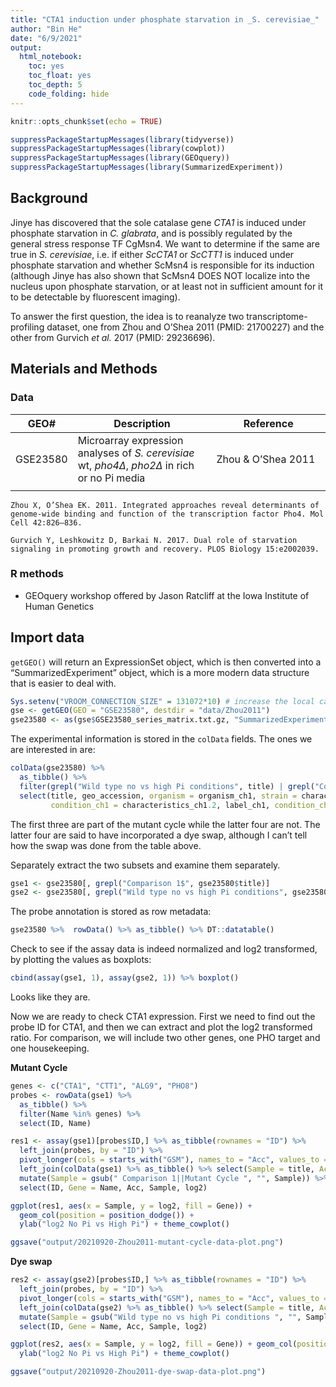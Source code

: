 ```yaml
---
title: "CTA1 induction under phosphate starvation in _S. cerevisiae_"
author: "Bin He"
date: "6/9/2021"
output: 
  html_notebook:
    toc: yes
    toc_float: yes
    toc_depth: 5
    code_folding: hide
---
```


```r
knitr::opts_chunk$set(echo = TRUE)
```

```r
suppressPackageStartupMessages(library(tidyverse))
suppressPackageStartupMessages(library(cowplot))
suppressPackageStartupMessages(library(GEOquery))
suppressPackageStartupMessages(library(SummarizedExperiment))
```

## Background

Jinye has discovered that the sole catalase gene _CTA1_ is induced under phosphate starvation in _C. glabrata_, and is possibly regulated by the general stress response TF CgMsn4. We want to determine if the same are true in _S. cerevisiae_, i.e. if either _ScCTA1_ or _ScCTT1_ is induced under phosphate starvation and whether ScMsn4 is responsible for its induction (although Jinye has also shown that ScMsn4 DOES NOT localize into the nucleus upon phosphate starvation, or at least not in sufficient amount for it to be detectable by fluorescent imaging).

To answer the first question, the idea is to reanalyze two transcriptome-profiling dataset, one from Zhou and O'Shea 2011 (PMID: 21700227) and the other from Gurvich _et al._ 2017 (PMID: 29236696).

## Materials and Methods

### Data

| GEO# | Description | Reference |
| ---- | ----------- | --------- |
| GSE23580 | Microarray expression analyses of _S. cerevisiae_ wt, _pho4∆_, _pho2∆_ in rich or no Pi media | Zhou & O'Shea 2011 |
| | |

    Zhou X, O’Shea EK. 2011. Integrated approaches reveal determinants of genome-wide binding and function of the transcription factor Pho4. Mol Cell 42:826–836.
 
    Gurvich Y, Leshkowitz D, Barkai N. 2017. Dual role of starvation signaling in promoting growth and recovery. PLOS Biology 15:e2002039.

### R methods

- GEOquery workshop offered by Jason Ratcliff at the Iowa Institute of Human Genetics

## Import data

`getGEO()` will return an ExpressionSet object, which is then converted into a "SummarizedExperiment" object, which is a more modern data structure that is easier to deal with.
```r
Sys.setenv("VROOM_CONNECTION_SIZE" = 131072*10) # increase the local cache size
gse <- getGEO(GEO = "GSE23580", destdir = "data/Zhou2011")
gse23580 <- as(gse$GSE23580_series_matrix.txt.gz, "SummarizedExperiment")
```

The experimental information is stored in the `colData` fields. The ones we are interested in are:
```r
colData(gse23580) %>% 
  as_tibble() %>%
  filter(grepl("Wild type no vs high Pi conditions", title) | grepl("Comparison 1$", title)) %>% 
  select(title, geo_accession, organism = organism_ch1, strain = characteristics_ch1, 
         condition_ch1 = characteristics_ch1.2, label_ch1, condition_ch2 = characteristics_ch2.2, label_ch2)
```

The first three are part of the mutant cycle while the latter four are not. The latter four are said to have incorporated a dye swap, although I can't tell how the swap was done from the table above.

Separately extract the two subsets and examine them separately.
```r
gse1 <- gse23580[, grepl("Comparison 1$", gse23580$title)]
gse2 <- gse23580[, grepl("Wild type no vs high Pi conditions", gse23580$title)]
```

The probe annotation is stored as row metadata:
```r
gse23580 %>%  rowData() %>% as_tibble() %>% DT::datatable()
```

Check to see if the assay data is indeed normalized and log2 transformed, by plotting the values as boxplots:
```r
cbind(assay(gse1, 1), assay(gse2, 1)) %>% boxplot()
```
Looks like they are.

Now we are ready to check CTA1 expression. First we need to find out the probe ID for CTA1, and then we can extract and plot the log2 transformed ratio. For comparison, we will include two other genes, one PHO target and one housekeeping.

**Mutant Cycle**
```r
genes <- c("CTA1", "CTT1", "ALG9", "PHO8")
probes <- rowData(gse1) %>% 
  as_tibble() %>% 
  filter(Name %in% genes) %>% 
  select(ID, Name)

res1 <- assay(gse1)[probes$ID,] %>% as_tibble(rownames = "ID") %>% 
  left_join(probes, by = "ID") %>% 
  pivot_longer(cols = starts_with("GSM"), names_to = "Acc", values_to = "log2") %>% 
  left_join(colData(gse1) %>% as_tibble() %>% select(Sample = title, Acc = geo_accession), by = "Acc") %>% 
  mutate(Sample = gsub(" Comparison 1||Mutant Cycle ", "", Sample)) %>% 
  select(ID, Gene = Name, Acc, Sample, log2)

ggplot(res1, aes(x = Sample, y = log2, fill = Gene)) + 
  geom_col(position = position_dodge()) +
  ylab("log2 No Pi vs High Pi") + theme_cowplot()

ggsave("output/20210920-Zhou2011-mutant-cycle-data-plot.png")
```

**Dye swap**
```r
res2 <- assay(gse2)[probes$ID,] %>% as_tibble(rownames = "ID") %>% 
  left_join(probes, by = "ID") %>% 
  pivot_longer(cols = starts_with("GSM"), names_to = "Acc", values_to = "log2") %>% 
  left_join(colData(gse2) %>% as_tibble() %>% select(Sample = title, Acc = geo_accession), by = "Acc") %>% 
  mutate(Sample = gsub("Wild type no vs high Pi conditions ", "", Sample)) %>% 
  select(ID, Gene = Name, Acc, Sample, log2)

ggplot(res2, aes(x = Sample, y = log2, fill = Gene)) + geom_col(position = position_dodge()) +
  ylab("log2 No Pi vs High Pi") + theme_cowplot()

ggsave("output/20210920-Zhou2011-dye-swap-data-plot.png")
```